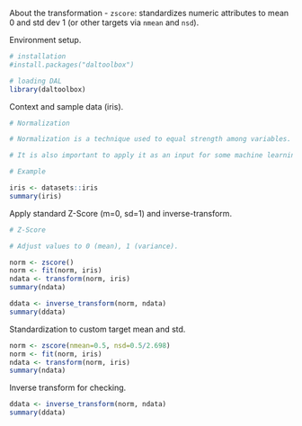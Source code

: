 About the transformation
- `zscore`: standardizes numeric attributes to mean 0 and std dev 1 (or other targets via `nmean` and `nsd`).

Environment setup.
```r
# installation 
#install.packages("daltoolbox")

# loading DAL
library(daltoolbox) 
```

Context and sample data (iris).
```r
# Normalization

# Normalization is a technique used to equal strength among variables. 

# It is also important to apply it as an input for some machine learning methods. 

# Example

iris <- datasets::iris  
summary(iris)
```

Apply standard Z-Score (m=0, sd=1) and inverse-transform.
```r
# Z-Score

# Adjust values to 0 (mean), 1 (variance).

norm <- zscore()
norm <- fit(norm, iris)
ndata <- transform(norm, iris)
summary(ndata)

ddata <- inverse_transform(norm, ndata)
summary(ddata)
```

Standardization to custom target mean and std.
```r
norm <- zscore(nmean=0.5, nsd=0.5/2.698)
norm <- fit(norm, iris)
ndata <- transform(norm, iris)
summary(ndata)
```

Inverse transform for checking.
```r
ddata <- inverse_transform(norm, ndata)
summary(ddata)
```
